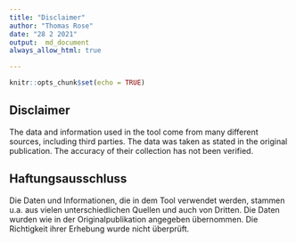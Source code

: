 ```yaml
---
title: "Disclaimer"
author: "Thomas Rose"
date: "28 2 2021"
output:  md_document
always_allow_html: true

---
```


```r
knitr::opts_chunk$set(echo = TRUE)

```

## Disclaimer 

The data and information used in the tool come from many different sources, including third parties. The data was taken as stated in the original publication. The accuracy of their collection has not been verified.

## Haftungsausschluss

Die Daten und Informationen, die in dem Tool verwendet werden, stammen u.a. aus vielen unterschiedlichen Quellen und auch von Dritten. Die Daten wurden wie in der Originalpublikation angegeben übernommen. Die Richtigkeit ihrer Erhebung wurde nicht überprüft.